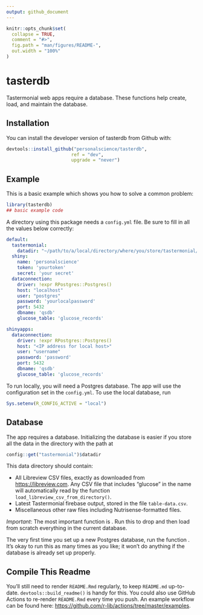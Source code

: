 ```yaml
---
output: github_document
---
```


<!-- README.md is generated from README.Rmd. Please edit that file -->

```r
knitr::opts_chunk$set(
  collapse = TRUE,
  comment = "#>",
  fig.path = "man/figures/README-",
  out.width = "100%"
)
```

# tasterdb

<!-- badges: start -->

<!-- badges: end -->

Tastermonial web apps require a database. These functions help create, load, and maintain the database.

## Installation

You can install the developer version of tasterdb from Github with:

``` r
devtools::install_github("personalscience/tasterdb",
                        ref = "dev",
                        upgrade = "never")
```

## Example

This is a basic example which shows you how to solve a common problem:

```r
library(tasterdb)
## basic example code
```

A directory using this package needs a `config.yml` file. Be sure to fill in all the values below correctly:

``` .yaml
default:
  tastermonial:
    datadir: "~/path/to/a/local/directory/where/you/store/tastermonial/files"
  shiny:
    name: 'personalscience'
    token: 'yourtoken'
    secret: 'your secret'
  dataconnection:
    driver: !expr RPostgres::Postgres()
    host: "localhost"
    user: "postgres"
    password: 'yourlocalpassword'
    port: 5432
    dbname: 'qsdb'
    glucose_table: 'glucose_records'

shinyapps:
  dataconnection:
    driver: !expr RPostgres::Postgres()
    host: "<IP address for local host>"
    user: "username"
    password: 'password'
    port: 5432
    dbname: 'qsdb'
    glucose_table: 'glucose_records'
```

To run locally, you will need a Postgres database. The app will use the configuration set in the `config.yml`. To use the local database, run

``` r
Sys.setenv(R_CONFIG_ACTIVE = "local")
```

## Database

The app requires a database. Initializing the database is easier if you store all the data in the directory with the path at

``` r
config::get("tastermonial")$datadir
```

This data directory should contain:

-   All Libreview CSV files, exactly as downloaded from <https://libreview.com>. Any CSV file that includes "glucose" in the name will automatically read by the function `load_libreview_csv_from_directory()`.
-   Latest Tastermonial firebase output, stored in the file `table-data.csv`. 
-   Miscellaneous other raw files including Nutrisense-formatted files.

*Important*: The most important function is <not yet final>. Run this to drop and then load from scratch everything in the current database.

The very first time you set up a new Postgres database, run the function <not yet final>. It's okay to run this as many times as you like; it won't do anything if the database is already set up properly.

## Compile This Readme

You'll still need to render `README.Rmd` regularly, to keep `README.md` up-to-date. `devtools::build_readme()` is handy for this. You could also use GitHub Actions to re-render `README.Rmd` every time you push. An example workflow can be found here: <https://github.com/r-lib/actions/tree/master/examples>.


